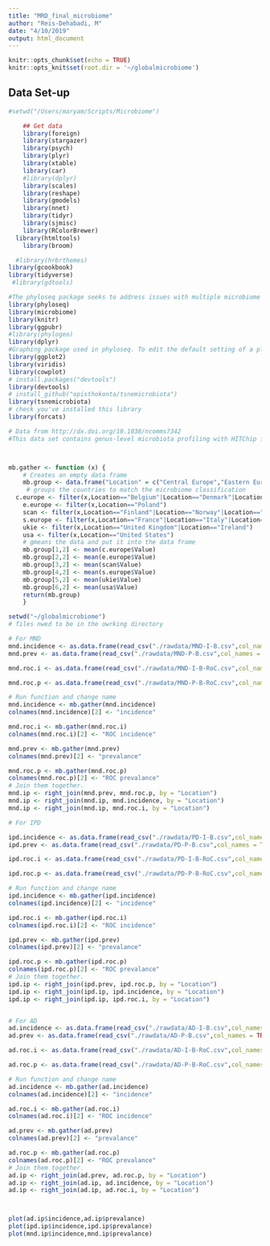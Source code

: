 ```yaml
---
title: "MRD_final_microbiome"
author: "Reis-Dehabadi, M"
date: "4/10/2019"
output: html_document
---
```


```r
knitr::opts_chunk$set(echo = TRUE)
knitr::opts_knit$set(root.dir = '~/globalmicrobiome')


```



## Data Set-up
```r

#setwd("/Users/maryam/Scripts/Microbiome") 

	## Get data
	library(foreign)
	library(stargazer)
	library(psych)
	library(plyr)
	library(xtable)
	library(car)
	#library(dplyr)
	library(scales)
	library(reshape) 
	library(gmodels)
	library(nnet)
	library(tidyr)
	library(sjmisc)
	library(RColorBrewer)
  library(htmltools)
	library(broom)

  #library(hrbrthemes)
library(gcookbook)
library(tidyverse)
 #library(gdtools)

#The phyloseq package seeks to address issues with multiple microbiome analysis packages by providing a set of functions that internally manage the organizing, linking, storing, and analyzing of phylogenetic sequencing data. In general, this package is used for UniFrac analyses.
library(phyloseq)
library(microbiome)
library(knitr)
library(ggpubr)
#library(phylogeo)
library(dplyr)
#Graphing package used in phyloseq. To edit the default setting of a plot, you need to use functions in this package.
library(ggplot2)
library(viridis) 
library(cowplot)
# install.packages("devtools")
library(devtools)
# install_github("opisthokonta/tsnemicrobiota")
library(tsnemicrobiota)
# check you've installed this library
library(forcats)

# Data from http://dx.doi.org/10.1038/ncomms7342
#This data set contains genus-level microbiota profiling with HITChip for 1006 western adults with no reported health complications. 



mb.gather <- function (x) {
    # Creates an empty data frame
    mb.group <- data.frame("Location" = c("Central Europe","Eastern Europe","Scandinavia", "Southern Europe","UKIE","USA"), "Mean" = c(1:6)) 
     # groups the countries to match the microbiome classification 
  c.europe <- filter(x,Location=="Belgium"|Location=="Denmark"|Location=="Germany"|Location=="The Netherlands")
    e.europe <- filter(x,Location=="Poland")
    scan <- filter(x,Location=="Finland"|Location=="Norway"|Location=="Sweden")
    s.europe <- filter(x,Location=="France"|Location=="Italy"|Location=="Serbia"|Location=="Spain")
    ukie <- filter(x,Location=="United Kingdom"|Location=="Ireland")
    usa <- filter(x,Location=="United States")
    # gmeans the data and put it into the data frame
    mb.group[1,2] <- mean(c.europe$Value)
    mb.group[2,2] <- mean(e.europe$Value)
    mb.group[3,2] <- mean(scan$Value)
    mb.group[4,2] <- mean(s.europe$Value)
    mb.group[5,2] <- mean(ukie$Value)
    mb.group[6,2] <- mean(usa$Value)
    return(mb.group)
    }

setwd("~/globalmicrobiome")
# files nwed to be in the owrking directory

# For MND
mnd.incidence <- as.data.frame(read_csv("./rawdata/MND-I-B.csv",col_names = TRUE))
mnd.prev <- as.data.frame(read_csv("./rawdata/MND-P-B.csv",col_names = TRUE))

mnd.roc.i <- as.data.frame(read_csv("./rawdata/MND-I-B-RoC.csv",col_names = TRUE))

mnd.roc.p <- as.data.frame(read_csv("./rawdata/MND-P-B-RoC.csv",col_names = TRUE))

# Run function and change name
mnd.incidence <- mb.gather(mnd.incidence)
colnames(mnd.incidence)[2] <- "incidence"

mnd.roc.i <- mb.gather(mnd.roc.i)
colnames(mnd.roc.i)[2] <- "ROC incidence"

mnd.prev <- mb.gather(mnd.prev)
colnames(mnd.prev)[2] <- "prevalance"

mnd.roc.p <- mb.gather(mnd.roc.p)
colnames(mnd.roc.p)[2] <- "ROC prevalance"
# Join them together. 
mnd.ip <- right_join(mnd.prev, mnd.roc.p, by = "Location")
mnd.ip <- right_join(mnd.ip, mnd.incidence, by = "Location")
mnd.ip <- right_join(mnd.ip, mnd.roc.i, by = "Location")

# For IPD

ipd.incidence <- as.data.frame(read_csv("./rawdata/PD-I-B.csv",col_names = TRUE))
ipd.prev <- as.data.frame(read_csv("./rawdata/PD-P-B.csv",col_names = TRUE))

ipd.roc.i <- as.data.frame(read_csv("./rawdata/PD-I-B-RoC.csv",col_names = TRUE))

ipd.roc.p <- as.data.frame(read_csv("./rawdata/PD-P-B-RoC.csv",col_names = TRUE))

# Run function and change name
ipd.incidence <- mb.gather(ipd.incidence)
colnames(ipd.incidence)[2] <- "incidence"

ipd.roc.i <- mb.gather(ipd.roc.i)
colnames(ipd.roc.i)[2] <- "ROC incidence"

ipd.prev <- mb.gather(ipd.prev)
colnames(ipd.prev)[2] <- "prevalance"

ipd.roc.p <- mb.gather(ipd.roc.p)
colnames(ipd.roc.p)[2] <- "ROC prevalance"
# Join them together. 
ipd.ip <- right_join(ipd.prev, ipd.roc.p, by = "Location")
ipd.ip <- right_join(ipd.ip, ipd.incidence, by = "Location")
ipd.ip <- right_join(ipd.ip, ipd.roc.i, by = "Location")


# For AD
ad.incidence <- as.data.frame(read_csv("./rawdata/AD-I-B.csv",col_names = TRUE))
ad.prev <- as.data.frame(read_csv("./rawdata/AD-P-B.csv",col_names = TRUE))

ad.roc.i <- as.data.frame(read_csv("./rawdata/AD-I-B-RoC.csv",col_names = TRUE))

ad.roc.p <- as.data.frame(read_csv("./rawdata/AD-P-B-RoC.csv",col_names = TRUE))

# Run function and change name
ad.incidence <- mb.gather(ad.incidence)
colnames(ad.incidence)[2] <- "incidence"

ad.roc.i <- mb.gather(ad.roc.i)
colnames(ad.roc.i)[2] <- "ROC incidence"

ad.prev <- mb.gather(ad.prev)
colnames(ad.prev)[2] <- "prevalance"

ad.roc.p <- mb.gather(ad.roc.p)
colnames(ad.roc.p)[2] <- "ROC prevalance"
# Join them together. 
ad.ip <- right_join(ad.prev, ad.roc.p, by = "Location")
ad.ip <- right_join(ad.ip, ad.incidence, by = "Location")
ad.ip <- right_join(ad.ip, ad.roc.i, by = "Location")



plot(ad.ip$incidence,ad.ip$prevalance)
plot(ipd.ip$incidence,ipd.ip$prevalance)
plot(mnd.ip$incidence,mnd.ip$prevalance)

```

